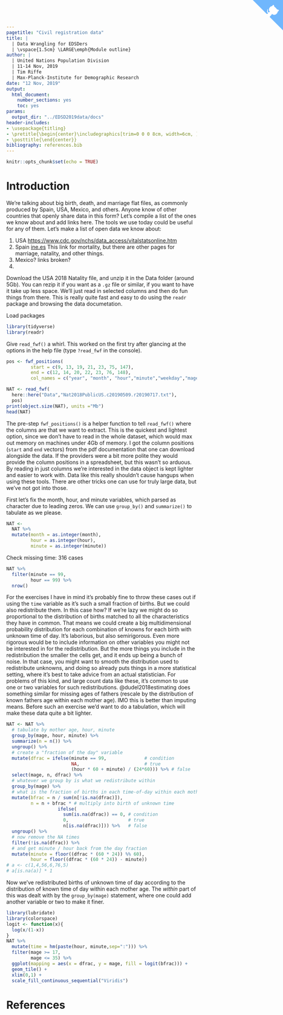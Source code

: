 ```yaml
---
pagetitle: "Civil registration data"
title: | 
  | Data Wrangling for EDSDers
  | \vspace{1.5cm} \LARGE\emph{Module outline}
author: |
  | United Nations Population Division
  | 11-14 Nov, 2019
  | Tim Riffe
  | Max-Planck-Institute for Demographic Research
date: "12 Nov, 2019"
output:
  html_document:
    number_sections: yes
    toc: yes
params:
  output_dir: "../EDSD2019data/docs"
header-includes:
- \usepackage{titling}
- \pretitle{\begin{center}\includegraphics[trim=0 0 0 8cm, width=6cm, ]{assets/MPIDR_square_color.pdf}\\[\bigskipamount]}
- \posttitle{\end{center}}
bibliography: references.bib
---
```



<a href="https://github.com/timriffe/EDSD2019data" class="github-corner" aria-label="View source on GitHub"><svg width="80" height="80" viewBox="0 0 250 250" style="fill:#70B7FD; color:#fff; position: absolute; top: 0; border: 0; right: 0;" aria-hidden="true"><path d="M0,0 L115,115 L130,115 L142,142 L250,250 L250,0 Z"></path><path d="M128.3,109.0 C113.8,99.7 119.0,89.6 119.0,89.6 C122.0,82.7 120.5,78.6 120.5,78.6 C119.2,72.0 123.4,76.3 123.4,76.3 C127.3,80.9 125.5,87.3 125.5,87.3 C122.9,97.6 130.6,101.9 134.4,103.2" fill="currentColor" style="transform-origin: 130px 106px;" class="octo-arm"></path><path d="M115.0,115.0 C114.9,115.1 118.7,116.5 119.8,115.4 L133.7,101.6 C136.9,99.2 139.9,98.4 142.2,98.6 C133.8,88.0 127.5,74.4 143.8,58.0 C148.5,53.4 154.0,51.2 159.7,51.0 C160.3,49.4 163.2,43.6 171.4,40.1 C171.4,40.1 176.1,42.5 178.8,56.2 C183.1,58.6 187.2,61.8 190.9,65.4 C194.5,69.0 197.7,73.2 200.1,77.6 C213.8,80.2 216.3,84.9 216.3,84.9 C212.7,93.1 206.9,96.0 205.4,96.6 C205.1,102.4 203.0,107.8 198.3,112.5 C181.9,128.9 168.3,122.5 157.7,114.1 C157.9,116.9 156.7,120.9 152.7,124.9 L141.0,136.5 C139.8,137.7 141.6,141.9 141.8,141.8 Z" fill="currentColor" class="octo-body"></path></svg></a><style>.github-corner:hover .octo-arm{animation:octocat-wave 560ms ease-in-out}@keyframes octocat-wave{0%,100%{transform:rotate(0)}20%,60%{transform:rotate(-25deg)}40%,80%{transform:rotate(10deg)}}@media (max-width:500px){.github-corner:hover .octo-arm{animation:none}.github-corner .octo-arm{animation:octocat-wave 560ms ease-in-out}}</style>


```r
knitr::opts_chunk$set(echo = TRUE)
```

# Introduction

We're talking about big birth, death, and marriage flat files, as commonly produced by Spain, USA, Mexico, and others. Anyone know of other countries that openly share data in this form? Let's compile a list of the ones we know about and add links here. The tools we use today could be useful for any of them. Let's make a list of open data we know about:

1. USA [https://www.cdc.gov/nchs/data_access/vitalstatsonline.htm](https://www.cdc.gov/nchs/data_access/vitalstatsonline.htm)
2. Spain [ine.es](https://ine.es/dyngs/INEbase/es/operacion.htm?c=Estadistica_C&cid=1254736177008&menu=resultados&secc=1254736195450&idp=1254735573002) This link for mortality, but there are other pages for marriage, natality, and other things.
3. Mexico? links broken?
4. 

Download the USA 2018 Natality file, and unzip it in the Data folder (around 5Gb). You can rezip it if you want as a `.gz` file or similar, if you want to have it take up less space. We'll just read in selected columns and then do fun things from there. This is really quite fast and easy to do using the `readr` package and browsing the data documetation.

Load packages
```r
library(tidyverse)
library(readr)
```

Give `read_fwf()` a whirl. This worked on the first try after glancing at the options in the help file (type `?read_fwf` in the console).
```r
pos <- fwf_positions(
         start = c(9, 13, 19, 21, 23, 75, 147), 
         end = c(12, 14, 20, 22, 23, 76, 148), 
         col_names = c("year", "month", "hour","minute","weekday","mage","fage"))

NAT <- read_fwf(
  here::here("Data","Nat2018PublicUS.c20190509.r20190717.txt"), 
  pos)
print(object.size(NAT), units ="Mb")
head(NAT)
```

The pre-step `fwf_positions()` is a helper function to tell `read_fwf()` where the columns are that we want to extract. This is the quickest and lightest option, since we don't have to read in the whole dataset, which would max out memory on machines under 4Gb of memory. I got the column positions (`start` and `end` vectors) from the pdf documentation that one can download alongside the data. If the providers were a bit more polite they would provide the column positions in a spreadsheet, but this wasn't so arduous. By reading in just columns we're interested in the data object is kept lighter and easier to work with. Data like this really shouldn't cause hangups when using these tools. There are other tricks one can use for truly large data, but we've not got into those. 

First let's fix the month, hour, and minute variables, which parsed as character due to leading zeros. We can use `group_by()` and `summarize()` to tabulate as we please.
```r
NAT <- 
  NAT %>% 
  mutate(month = as.integer(month),
         hour = as.integer(hour),
         minute = as.integer(minute))
```
Check missing time: 316 cases
```r
NAT %>% 
  filter(minute == 99,
         hour == 99) %>% 
  nrow()
```
For the exercises I have in mind it's probably fine to throw these cases out if using the `time` variable as it's such a small fraction of births. But we could also redistribute them. In this case how? If we're lazy we might do so proportional to the distribution of births matched to all the characteristics they have in common. That means we could create a big multidimensional probability distribution for each combination of knowns for each birth with unknown time of day. It's laborious, but also semirigorous. Even more rigorous would be to include information on other variables you might not be interested in for the redistribution. But the more things you include in the redistribution the smaller the cells get, and it ends up being a bunch of noise. In that case, you might want to smooth the distribution used to redistribute unknowns, and doing so already puts things in a more statistical setting, where it's best to take advice from an actual statistician. For problems of this kind, and large count data like these, it's common to use one or two variables for such redistributions. @dudel2018estimating does something similar for missing ages of fathers (rescale by the distribution of known fathers age within each mother age). IMO this is better than imputing means. Before such an exercise we'd want to do a tabulation, which will make these data quite a bit lighter.

```r
NAT <- NAT %>% 
  # tabulate by mother age, hour, minute
  group_by(mage, hour, minute) %>% 
  summarize(n = n()) %>% 
  ungroup() %>% 
  # create a "fraction of the day" variable
  mutate(dfrac = ifelse(minute == 99,              # condition
                        NA,                        # true
                        (hour * 60 + minute) / (24*60))) %>% # false
  select(mage, n, dfrac) %>% 
  # whatever we group by is what we redistribute within
  group_by(mage) %>% 
  # what is the fraction of births in each time-of-day within each mother age?
  mutate(bfrac = n / sum(n[!is.na(dfrac)]),
         n = n + bfrac * # multiply into birth of unknown time
                   ifelse(
                     sum(is.na(dfrac)) == 0, # condition
                     0,                      # true
                     n[is.na(dfrac)])) %>%   # false
  ungroup() %>% 
  # now remove the NA times
  filter(!is.na(dfrac)) %>% 
  # and get minute / hour back from the day fraction
  mutate(minute = floor((dfrac * (60 * 24)) %% 60),
         hour = floor((dfrac * (60 * 24)) - minute)) 
# a <- c(1,4,56,6,76,5)
# a[is.na(a)] * 1
```

Now we've redistributed births of unknown time of day according to the distribution of known time of day within each mother age. The *within* part of this was dealt with by the `group_by(mage)` statement, where one could add another variable or two to make it finer. 

```r
library(lubridate)
library(colorspace)
logit <- function(x){
  log(x/(1-x))
}
NAT %>% 
  mutate(time = hm(paste(hour, minute,sep=":"))) %>% 
  filter(mage >= 17,
         mage <= 35) %>% 
  ggplot(mapping = aes(x = dfrac, y = mage, fill = logit(bfrac))) +
  geom_tile() + 
  xlim(0,1) + 
  scale_fill_continuous_sequential("Viridis")


```




# References




